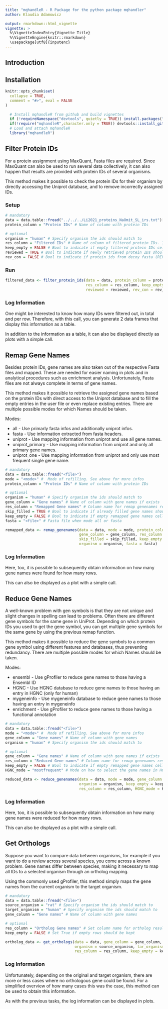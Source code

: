 ```yaml
---
title: "mqhandleR - R Package for the python package mqhandler"
author: Klaudia Adamowicz

output: rmarkdown::html_vignette
vignette: >
  %\VignetteIndexEntry{Vignette Title}
  %\VignetteEngine{knitr::rmarkdown}
  \usepackage[utf8]{inputenc}
---
```




## Introduction {-}

## Installation {-}

```r
knitr::opts_chunk$set(
  collapse = TRUE,
  comment = "#>", eval = FALSE
)
```

```r
  # Install mqhandleR from github and build vignettes
  if (!requireNamespace("devtools", quietly = TRUE)) install.packages("devtools")
  if(!require("mqhandleR",character.only = TRUE)) devtools::install_github("symbod/MaxQuantHandler-R", build_vignettes = TRUE, dependencies = TRUE)
  # Load and attach mqhandleR 
  library("mqhandleR")
```

## Filter Protein IDs

For a protein assignment using MaxQuant, Fasta files are required. Since MaxQuant can also be used to run several data collectively, it can also happen that results are provided with protein IDs of several organisms. 

This method makes it possible to check the protein IDs for their organism by directly accessing the Uniprot database, and to remove incorrectly assigned IDs.

### Setup
```r
# mandatory
data = data.table::fread("../../../Li2021_proteins_NaOmit_SL_irs.txt")[0:50,]
protein_column = "Protein IDs" # Name of column with protein IDs

# optional 
organism = "human" # Specify organism the ids should match to
res_column = "Filtered IDs" # Name of column of filtered protein IDs. If NULL, the protein_column will be overridden
keep_empty = FALSE # Bool to indicate if empty filtered protein IDs cells should be kept or deleted
reviewed = TRUE # Bool to indicate if newly retrieved protein IDs should be reduced to reviewed ones
rev_con = FALSE # Bool to indicate if protein ids from decoy fasta (REV__, CON__) should be kept
```

### Run 
```r
filtered_data <- filter_protein_ids(data = data, protein_column = protein_column, organism = organism,
                                    res_column = res_column, keep_empty = keep_empty, 
                                    reviewed = reviewed, rev_con = rev_con)
```

### Log Information
One might be interested to know how many IDs were filtered out, in total and per row. Therefore, with this call, you can generate 2 data frames that display this information as a table.

In addition to the information as a table, it can also be displayed directly as plots with a simple call.


## Remap Gene Names

Besides protein IDs, gene names are also taken out of the respective Fasta files and mapped. These are needed for easier naming in plots and in analytical procedures such as enrichment analysis. Unfortunately, Fasta files are not always complete in terms of gene names. 

This method makes it possible to retrieve the assigned gene names based on the protein IDs with direct access to the Uniprot database and to fill the empty entries in the user file or even replace existing entries. There are multiple possible modes for which Names should be taken.

Modes:

* all - Use primarly fasta infos and additionally uniprot infos.
* fasta - Use information extracted from fasta headers.
* uniprot - Use mapping information from uniprot and use all gene names.
* uniprot_primary - Use mapping information from uniprot and only all primary gene names.
* uniprot_one - Use mapping information from uniprot and only use most frequent single gene name.


```r
# mandatory
data = data.table::fread("<file>")
mode = "<mode>" #  Mode of refilling. See above for more infos
protein_column = "Protein IDs" # Name of column with protein IDs

# optional 
organism = "human" # Specify organism the ids should match to
gene_column = "Gene names" # Name of column with gene names if exists
res_column = "Remapped Gene names" # Column name for remap genenames results. If None, the gene_column will be overridden.
skip_filled = TRUE # Bool to indicate if already filled gene names should be skipped
keep_empty = FALSE # Bool to indicate if empty remapped gene names cells should be kept or deleted
fasta = "<file>" # Fasta file when mode all or fasta
```

```r
remapped_data <- remap_genenames(data = data, mode = mode, protein_column = protein_column, 
                                 gene_column = gene_column, res_column = res_column,
                                 skip_filled = skip_filled, keep_empty = keep_empty,
                                 organism = organism, fasta = fasta)
```

### Log Information
Here, too, it is possible to subsequently obtain information on how many gene names were found for how many rows. 

This can also be displayed as a plot with a simple call.

## Reduce Gene Names

A well-known problem with gen symbols is that they are not unique and slight changes in spelling can lead to problems. Often there are different gene symbols for the same gene in UniProt. Depending on which protein IDs you used to get the gene symbol, you can get multiple gene symbols for the same gene by using the previous remap function.

This method makes it possible to reduce the gene symbols to a common gene symbol using different features and databases, thus preventing redundancy. There are multiple possible modes for which Names should be taken.

Modes:

* ensembl - Use gProfiler to reduce gene names to those having a Ensembl ID
* HGNC - Use HGNC database to reduce gene names to those having an entry in HGNC (only for human)
* mygeneinfo - Use mygeneinfo database to reduce gene names to those having an entry in mygeneinfo
* enrichment - Use gProfiler to reduce gene names to those having a functional annotation


```r
# mandatory
data = data.table::fread("<file>")
mode = "<mode>" #  Mode of refilling. See above for more infos
gene_column = "Gene names" # Name of column with gene names
organism = "human" # Specify organism the ids should match to

# optional 
gene_column = "Gene names" # Name of column with gene names if exists
res_column = "Reduced Gene names" # Column name for remap genenames results. If None, the gene_column will be overridden.
keep_empty = FALSE # Bool to indicate if empty remapped gene names cells should be kept or deleted
HGNC_mode = "mostfrequent" # Mode on how to select the gene names in HGNC (mostfrequent, all)
```

```r
reduced_data <- reduce_genenames(data = data, mode = mode, gene_column = gene_column, 
                                 organism = organism, keep_empty = keep_empty,
                                 res_column = res_column, HGNC_mode = HGNC_mode)
```

### Log Information
Here, too, it is possible to subsequently obtain information on how many gene names were reduced for how many rows. 

This can also be displayed as a plot with a simple call.

## Get Orthologs
Suppose you want to compare data between organisms, for example if you want to do a review across several species, you come across a known problem. Gene names differ between species, making it necessary to map all IDs to a selected organism through an ortholog mapping.

Using the commonly used gProfiler, this method simply maps the gene names from the current organism to the target organism. 

```r
# mandatory
data = data.table::fread("<file>")
source_organism = "rat" # Specify organism the ids should match to
target_organism = "human" # Specify organism the ids should match to
gene_column = "Gene names" # Name of column with gene names

# optional 
res_column = "Ortholog Gene names" # Set column name for ortholog results. If None, the gene_column will be overridden.
keep_empty = FALSE # Set True if empty rows should be kept
```

```r
ortholog_data <- get_orthologs(data = data, gene_column = gene_column, 
                               organism = source_organism, tar_organism = target_organism,
                               res_column = res_column, keep_empty = keep_empty)
```

### Log Information
Unfortunately, depending on the original and target organism, there are more or less cases where no orthologous gene could be found. For a simplified overview of how many cases this was the case, this method can be used to obtain this information.

As with the previous tasks, the log information can be displayed in plots.